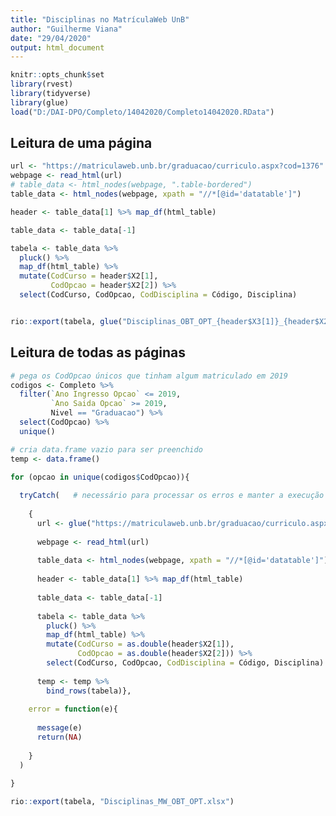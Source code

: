 ```yaml
---
title: "Disciplinas no MatrículaWeb UnB"
author: "Guilherme Viana"
date: "29/04/2020"
output: html_document
---
```


```r
knitr::opts_chunk$set
library(rvest)
library(tidyverse)
library(glue)
load("D:/DAI-DPO/Completo/14042020/Completo14042020.RData")
```

## Leitura de uma página

```r
url <- "https://matriculaweb.unb.br/graduacao/curriculo.aspx?cod=1376"
webpage <- read_html(url)
# table_data <- html_nodes(webpage, ".table-bordered")
table_data <- html_nodes(webpage, xpath = "//*[@id='datatable']")

header <- table_data[1] %>% map_df(html_table)

table_data <- table_data[-1]

tabela <- table_data %>% 
  pluck() %>% 
  map_df(html_table) %>% 
  mutate(CodCurso = header$X2[1],
         CodOpcao = header$X2[2]) %>% 
  select(CodCurso, CodOpcao, CodDisciplina = Código, Disciplina)


rio::export(tabela, glue("Disciplinas_OBT_OPT_{header$X3[1]}_{header$X2[2]}.xlsx"))

```

## Leitura de todas as páginas

```r

# pega os CodOpcao únicos que tinham algum matriculado em 2019
codigos <- Completo %>% 
  filter(`Ano Ingresso Opcao` <= 2019,
         `Ano Saida Opcao` >= 2019,
         Nivel == "Graduacao") %>% 
  select(CodOpcao) %>% 
  unique()

# cria data.frame vazio para ser preenchido
temp <- data.frame()

for (opcao in unique(codigos$CodOpcao)){
  
  tryCatch(   # necessário para processar os erros e manter a execução do loop
    
    {
      url <- glue("https://matriculaweb.unb.br/graduacao/curriculo.aspx?cod={opcao}")
      
      webpage <- read_html(url)
      
      table_data <- html_nodes(webpage, xpath = "//*[@id='datatable']")
      
      header <- table_data[1] %>% map_df(html_table)
      
      table_data <- table_data[-1]
      
      tabela <- table_data %>% 
        pluck() %>% 
        map_df(html_table) %>% 
        mutate(CodCurso = as.double(header$X2[1]),
               CodOpcao = as.double(header$X2[2])) %>% 
        select(CodCurso, CodOpcao, CodDisciplina = Código, Disciplina)
      
      temp <- temp %>% 
        bind_rows(tabela)},
    
    error = function(e){
      
      message(e)
      return(NA)
    
    }
  )
  
}

rio::export(tabela, "Disciplinas_MW_OBT_OPT.xlsx")

```



